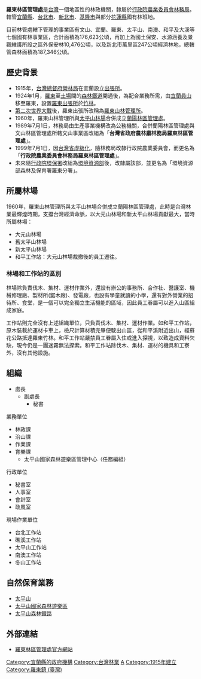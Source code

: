 {{coord|24.683462|N|121.773255|W|region:TW|display=title}}
{{ROC central government reform}}
{{中華民國政府部門基礎資訊
|部門名稱       = 行政院農業委員會林務局<br>羅東林區管理處
|外文名稱       = Luodong Forest District Office, FB, COA<br>
|外文語言       = 英語
|部門標誌       = ROC Forestry Bureau Seal.svg
|部門標誌名稱   = 林務局局徽
|代表圖像       = 
|代表圖像名稱   = 
|首長職銜       = 處長
|首長姓名       = 蕭崇仁
|副首長職銜     = 副處長
|副首長姓名     = 鄧江山
|秘書長職銜     = 秘書
|秘書長姓名     = 周真坪
|任命者姓名     = 行政院農業委員會林務局局長
|官員任期       = 
|機關類型       = 
|所屬部門       = [[行政院農業委員會林務局|行政院農業委員會林務局]]
|員額           = 302人
|年度預算額     = 
|授權法源       = 行政院農業委員會林務局各林區管理處暫行組織規程
|成立日期       = 1915年
|前身機關       = 臺灣省政府農林廳林務局羅東林區管理處
|解散日期       = 
|後繼機關       = 
|內部單位       = 4課、4室
|附屬機關       = 5工作站
|任務編組       = 太平山國家森林遊樂區管理中心
|地址           = [[宜蘭縣|宜蘭縣]][[羅東鎮_(臺灣)|羅東鎮]]中正北路118號
|電話           = +886 3 954-5114
|網站           = [http://luodong.forest.gov.tw/ www.luodong.forest.gov.tw]
|備註           = 未來隨行政院環保署改組為環境資源部後，改隸屬該部，並更名為「環境資源部森林及保育署羅東分署」
}}

'''羅東林區管理處'''是[[台灣|台灣]]一個地區性的林政機關，隸屬於[[中華民國行政院|行政院]][[行政院农业委员会|農業委員會]][[行政院農業委員會林務局|林務局]]。轄管[[宜蘭縣|宜蘭縣]]、[[台北市|台北市]]、[[新北市|新北市]]、[[基隆市|基隆市]]與部分[[花蓮縣|花蓮縣]]國有林班地。

目前林管處轄下管理的事業區有文山、宜蘭、羅東、太平山、南澳、和平及大溪等七個國有林事業區，合計面積為176,623公頃，再加上為國土保安、水源涵養及景觀維護所設之區外保安林10,476公頃，以及新北市萬里區247公頃經濟林地，總轄管森林面積為187,346公頃。

==歷史背景==
*1915年，[[台灣總督府|台灣總督府]][[台灣總督府營林局|營林局]]在宜蘭設立[[出張所|出張所]]。
*1924年1月，[[羅東鎮_(臺灣)|羅東]]至[[土場_(台灣)|土場]]間的[[太平山森林鐵路|森林鐵道]]開通後，為配合業務所需，由[[宜蘭郡|宜蘭]][[員山鄉|員山]]移至羅東，設置[[羅東出張所|羅東出張所]]於[[竹林|竹林]]。
*[[第二次世界大戰|第二次世界大戰]]後，羅東出張所改稱為[[羅東山林管理所|羅東山林管理所]]。
*1960年，羅東山林管理所與[[太平山林場|太平山林場]]合併成立[[蘭陽林區管理處|蘭陽林區管理處]]。
*1989年7月1日，林務局由生產事業機構改為公務機關，合併蘭陽林區管理處與文山林區管理處所轄文山事業區改組為「'''台灣省政府農林廳林務局羅東林區管理處'''」。
*1999年7月1日，因[[台灣省虛級化|台灣省虛級化]]，隨林務局改隸行政院農業委員會，而更名為「'''行政院農業委員會林務局羅東林區管理處'''」。
*未來隨[[行政院環保署|行政院環保署]]改組為[[中華民國環境資源部|環境資源部]]後，改隸屬該部，並更名為「環境資源部森林及保育署羅東分署」。

==所屬林場==
1960年，羅東山林管理所與太平山林場合併成立蘭陽林區管理處，此時是台灣林業最輝煌時期，支撐台灣經濟命脈，以大元山林場和新太平山林場貢獻最大，當時所屬林場：
*大元山林場
*舊太平山林場
*新太平山林場
*和平工作站：大元山林場裁撤後的員工遷往。
===林場和工作站的區別===
林場除負責伐木、集材、運材作業外，還設有辦公的事務所、合作社、醫護室、機械修理廠、製材所(鋸木廠)、發電廠，也設有學童就讀的小學，還有對外營業的招待所、食堂，是一個可以完全獨立生活機能的區域，因此員工眷屬可以進入山區組成家庭。

工作站則完全沒有上述組織單位，只負責伐木、集材、運材作業。如和平工作站，原木裝載於運材卡車上，檢尺計算材積完畢便駛出山區，從和平溪附近出山，經蘇花公路抵達羅東竹林。和平工作站嚴禁員工眷屬入住或進入探視，以致造成資料欠缺，現今仍是一團迷霧無法探索。和平工作站除伐木、集材、運材的機具和工寮外，沒有其他設施。

== 組織 ==
*處長
**副處長
***秘書

;業務單位
*林政課
*治山課
*作業課
*育樂課
**太平山國家森林遊樂區管理中心（任務編組）

;行政單位
*秘書室
*人事室
*會計室
*政風室

;現場作業單位
*台北工作站
*礁溪工作站
*太平山工作站
*南澳工作站
*冬山工作站

== 自然保育業務 ==
*[[太平山_(台灣)|太平山]]
*[[太平山國家森林遊樂區|太平山國家森林遊樂區]]
*[[太平山森林鐵路|太平山森林鐵路]]

==外部連結==
*{{zh-tw}}{{en}}[http://luodong.forest.gov.tw/ 羅東林區管理處官方網站] {{Wayback|url=http://luodong.forest.gov.tw/ |date=20210225133641 }}

[[Category:宜蘭縣的政府機構|Category:宜蘭縣的政府機構]]
[[Category:台灣林業|Category:台灣林業]]
[[Category:行政院農業委員會林務局|A]]
[[Category:1915年建立|Category:1915年建立]]
[[Category:羅東鎮_(臺灣)|Category:羅東鎮 (臺灣)]]